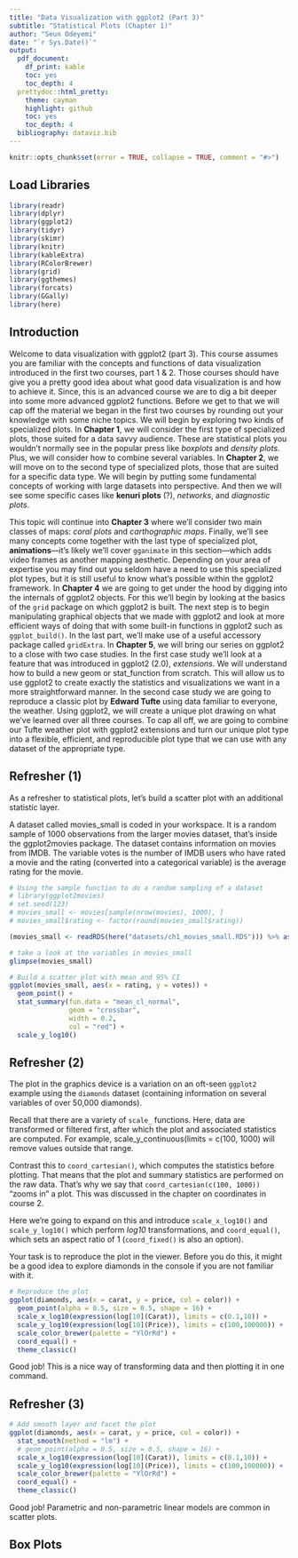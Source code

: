 ```yaml
---
title: "Data Visualization with ggplot2 (Part 3)"
subtitle: "Statistical Plots (Chapter 1)"
author: "Seun Odeyemi"
date: "`r Sys.Date()`"
output:
  pdf_document:
    df_print: kable
    toc: yes
    toc_depth: 4
  prettydoc::html_pretty:
    theme: cayman
    highlight: github
    toc: yes
    toc_depth: 4
  bibliography: dataviz.bib
---
```



```r
knitr::opts_chunk$set(error = TRUE, collapse = TRUE, comment = "#>")
```

## Load Libraries

```r
library(readr)
library(dplyr)
library(ggplot2)
library(tidyr)
library(skimr)
library(knitr)
library(kableExtra)
library(RColorBrewer)
library(grid)
library(ggthemes)
library(forcats)
library(GGally)
library(here)
```

## Introduction

Welcome to data visualization with ggplot2 (part 3). This course assumes you are familiar with the concepts and functions of data visualization introduced in the first two courses, part 1 & 2. Those courses should have give you a pretty good idea about what good data visualization is and how to achieve it. Since, this is an advanced course we are to dig a bit deeper into some more advanced ggplot2 functions. Before we get to that we will cap off the material we began in the first two courses by rounding out your knowledge with some niche topics. We will begin by exploring two kinds of specialized plots. In **Chapter 1**, we will consider the first type of specialized plots, those suited for a data savvy audience. These are statistical plots you wouldn't normally see in the popular press like *boxplots* and *density plots*. Plus, we will consider how to combine several variables. In **Chapter 2**, we will move on to the second type of specialized plots, those that are suited for a specific data type. We will begin by putting some fundamental concepts of working with large datasets into perspective. And then we will see some specific cases like **kenuri plots** (?), *networks*, and *diagnostic plots*. 

This topic will continue into **Chapter 3** where we'll consider two main classes of maps: *coral plots* and *carthographic maps*. Finally, we'll see many concepts come together with the last type of specialized plot, **animations**---it's likely we'll cover `gganimate` in this section---which adds video frames as another mapping aesthetic. Depending on your area of expertise you may find out you seldom have a need to use this specialized plot types, but it is still useful to know what's possible within the ggplot2 framework. In **Chapter 4** we are going to get under the hood by digging into the internals of ggplot2 objects. For this we'll begin by looking at the basics of the `grid` package on which ggplot2 is built. The next step is to begin manipulating graphical objects that we made with ggplot2 and look at more efficient ways of doing that with some built-in functions in ggplot2 such as `ggplot_build()`. In the last part, we'll make use of a useful accessory package called `gridExtra`. In **Chapter 5**, we will bring our series on ggplot2 to a close with two case studies. In the first case study we'll look at a feature that was introduced in ggplot2 (2.0), _*extensions*_. We will understand how to build a new geom or stat_function from scratch. This will allow us to use ggplot2 to create exactly the statistics and visualizations we want in a more straightforward manner. In the second case study we are going to reproduce a classic plot by **Edward Tufte** using data familiar to everyone, the weather. Using ggplot2, we will create a unique plot drawing on what we've learned over all three courses. To cap all off, we are going to combine our Tufte weather plot with ggplot2 extensions and turn our unique plot type into a flexible, efficient, and reproducible plot type that we can use with any dataset of the appropriate type. 

## Refresher (1)

As a refresher to statistical plots, let's build a scatter plot with an additional statistic layer.

A dataset called movies_small is coded in your workspace. It is a random sample of 1000 observations from the larger movies dataset, that's inside the ggplot2movies package. The dataset contains information on movies from IMDB. The variable votes is the number of IMDB users who have rated a movie and the rating (converted into a categorical variable) is the average rating for the movie.

```r
# Using the sample function to do a random sampling of a dataset
# library(ggplot2movies)
# set.seed(123)
# movies_small <- movies[sample(nrow(movies), 1000), ]
# movies_small$rating <- factor(round(movies_small$rating))

(movies_small <- readRDS(here("datasets/ch1_movies_small.RDS"))) %>% as_tibble()

# take a look at the variables in movies_small
glimpse(movies_small)

# Build a scatter plot with mean and 95% CI
ggplot(movies_small, aes(x = rating, y = votes)) +
  geom_point() +
  stat_summary(fun.data = "mean_cl_normal",
               geom = "crossbar",
               width = 0.2,
               col = "red") +
  scale_y_log10()
```

## Refresher (2)

The plot in the graphics device is a variation on an oft-seen `ggplot2` example using the `diamonds` dataset (containing information on several variables of over 50,000 diamonds).

Recall that there are a variety of `scale_` functions. Here, data are transformed or filtered first, after which the plot and associated statistics are computed. For example, scale_y_continuous(limits = c(100, 1000) will remove values outside that range.

Contrast this to `coord_cartesian()`, which computes the statistics before plotting. That means that the plot and summary statistics are performed on the raw data. That's why we say that `coord_cartesian(c(100, 1000))` "zooms in" a plot. This was discussed in the chapter on coordinates in course 2.

Here we're going to expand on this and introduce `scale_x_log10()` and `scale_y_log10()` which perform *log10* transformations, and `coord_equal()`, which sets an aspect ratio of 1 (`coord_fixed()` is also an option).

Your task is to reproduce the plot in the viewer. Before you do this, it might be a good idea to explore diamonds in the console if you are not familiar with it.

```r
# Reproduce the plot
ggplot(diamonds, aes(x = carat, y = price, col = color)) +
  geom_point(alpha = 0.5, size = 0.5, shape = 16) +
  scale_x_log10(expression(log[10](Carat)), limits = c(0.1,10)) +
  scale_y_log10(expression(log[10](Price)), limits = c(100,100000)) +
  scale_color_brewer(palette = "YlOrRd") +
  coord_equal() +
  theme_classic()
```

Good job! This is a nice way of transforming data and then plotting it in one command.

## Refresher (3)

```r
# Add smooth layer and facet the plot
ggplot(diamonds, aes(x = carat, y = price, col = color)) +
  stat_smooth(method = "lm") +
  # geom_point(alpha = 0.5, size = 0.5, shape = 16) +
  scale_x_log10(expression(log[10](Carat)), limits = c(0.1,10)) +
  scale_y_log10(expression(log[10](Price)), limits = c(100,100000)) +
  scale_color_brewer(palette = "YlOrRd") +
  coord_equal() +
  theme_classic()
```

Good job! Parametric and non-parametric linear models are common in scatter plots.

## Box Plots